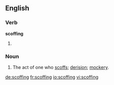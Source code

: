 ==English==

===Verb===
'''scoffing'''

# {{present participle of|scoff}}

===Noun===
{{en-noun}}

# The act of one who [[scoff]]s; [[derision]]; [[mockery]].

[[de:scoffing]]
[[fr:scoffing]]
[[io:scoffing]]
[[vi:scoffing]]